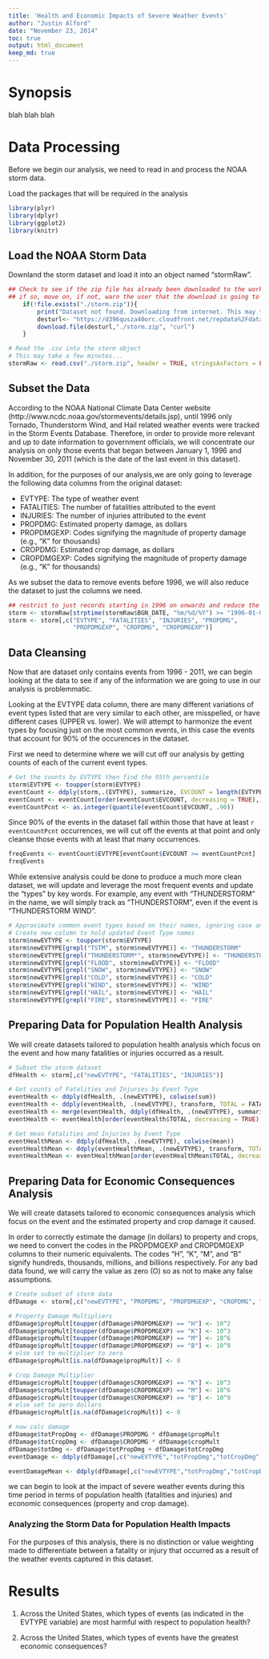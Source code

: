 ```yaml
---
title: 'Health and Economic Impacts of Severe Weather Events'
author: "Justin Alford"
date: "November 23, 2014"
toc: true
output: html_document
keep_md: true
---
```


# Synopsis

blah blah blah

# Data Processing

Before we begin our analysis, we need to read in and process the NOAA storm data.

Load the packages that will be required in the analysis
```r
library(plyr)
library(dplyr)
library(ggplot2)
library(knitr)
```

## Load the NOAA Storm Data
Downland the storm dataset and load it into an object named "stormRaw".

```r
## Check to see if the zip file has already been downloaded to the working directory
## if so, move on, if not, warn the user that the download is going to occur and execute
    if(!file.exists("./storm.zip")){
        print("Dataset not found. Downloading from internet. This may take a while.")
        desturl<- "https://d396qusza40orc.cloudfront.net/repdata%2Fdata%2FStormData.csv.bz2"
        download.file(desturl,"./storm.zip", "curl")
    }

# Read the .csv into the storm object
# This may take a few minutes...
stormRaw <- read.csv("./storm.zip", header = TRUE, stringsAsFactors = FALSE)
```

## Subset the Data
According to the NOAA National Climate Data Center website (http://www.ncdc.noaa.gov/stormevents/details.jsp), until 1996 only Tornado, Thunderstorm Wind, and Hail related weather events were tracked in the Storm Events Database. Therefore, in order to provide more relevant and up to date information to government officials, we will concentrate our analysis on only those events that began between January 1, 1996 and November 30, 2011 (which is the date of the last event in this dataset).

In addition, for the purposes of our analysis,we are only going to leverage the following data columns from the original dataset:

- EVTYPE: The type of weather event
- FATALITIES: The number of fatalities attributed to the event
- INJURIES: The number of injuries attributed to the event
- PROPDMG: Estimated property damage, as dollars
- PROPDMGEXP: Codes signifying the magnitude of property damage (e.g., "K" for thousands)
- CROPDMG: Estimated crop damage, as dollars
- CROPDMGEXP: Codes signifying the magnitude of property damage (e.g., "K" for thousands)

As we subset the data to remove events before 1996, we will also reduce the dataset to just the columns we need.

```r
## restrict to just records starting in 1996 on onwards and reduce the columns
storm <- stormRaw[strptime(stormRaw$BGN_DATE, "%m/%d/%Y") >= "1996-01-01 EST",]
storm <- storm[,c("EVTYPE", "FATALITIES", "INJURIES", "PROPDMG", 
                  "PROPDMGEXP", "CROPDMG", "CROPDMGEXP")]
```

## Data Cleansing
Now that are dataset only contains events from 1996 - 2011, we can begin looking at the data to see if any of the information we are going to use in our analysis is problemmatic.

Looking at the EVTYPE data column, there are many different variations of event types listed that are very similar to each other, are misspelled, or have different cases (UPPER vs. lower). We will attempt to harmonize the event types by focusing just on the most common events, in this case the events that account for 90% of the occurences in the dataset.

First we need to determine where we will cut off our analysis by getting counts of each of the current event types.

```r
# Get the counts by EVTYPE then find the 95th percentile
storm$EVTYPE <- toupper(storm$EVTYPE)
eventCount <- ddply(storm,.(EVTYPE), summarize, EVCOUNT = length(EVTYPE))
eventCount <- eventCount[order(eventCount$EVCOUNT, decreasing = TRUE),]
eventCountPcnt <- as.integer(quantile(eventCount$EVCOUNT, .90))
```
Since 90% of the events in the dataset fall within those that have at least `r eventCountPcnt` occurrences, we will cut off the events at that point and only cleanse those events with at least that many occurrences.

```r
freqEvents <- eventCount$EVTYPE[eventCount$EVCOUNT >= eventCountPcnt]
freqEvents
```

While extensive analysis could be done to produce a much more clean dataset, we will update and leverage the most frequent events and update the "types" by key words. For example, any event with "THUNDERSTORM" in the name, we will simply track as "THUNDERSTORM", even if the event is "THUNDERSTORM WIND". 

```r
# Approximate common event types based on their names, ignoring case and setting all to UPPER
# Create new column to hold updated Event Type names
storm$newEVTYPE <- toupper(storm$EVTYPE)
storm$newEVTYPE[grepl("TSTM", storm$newEVTYPE)] <- "THUNDERSTORM"
storm$newEVTYPE[grepl("THUNDERSTORM*", storm$newEVTYPE)] <- "THUNDERSTORM"
storm$newEVTYPE[grepl("FLOOD", storm$newEVTYPE)] <- "FLOOD"
storm$newEVTYPE[grepl("SNOW", storm$newEVTYPE)] <- "SNOW"
storm$newEVTYPE[grepl("COLD", storm$newEVTYPE)] <- "COLD"
storm$newEVTYPE[grepl("WIND", storm$newEVTYPE)] <- "WIND"
storm$newEVTYPE[grepl("HAIL", storm$newEVTYPE)] <- "HAIL"
storm$newEVTYPE[grepl("FIRE", storm$newEVTYPE)] <- "FIRE"
```

## Preparing Data for Population Health Analysis

We will create datasets tailored to population health analysis which focus on the event and how many fatalities or injuries occurred as a result.

```r
# Subset the storm dataset
dfHealth <- storm[,c("newEVTYPE", "FATALITIES", "INJURIES")]

# Get counts of Fatalities and Injuries by Event Type
eventHealth <- ddply(dfHealth, .(newEVTYPE), colwise(sum))
eventHealth <- ddply(eventHealth, .(newEVTYPE), transform, TOTAL = FATALITIES + INJURIES)
eventHealth <- merge(eventHealth, ddply(dfHealth, .(newEVTYPE), summarize, FREQ = length(newEVTYPE)), by = "newEVTYPE")
eventHealth <- eventHealth[order(eventHealth$TOTAL, decreasing = TRUE),]

# Get mean Fatalities and Injuries by Event Type
eventHealthMean <- ddply(dfHealth, .(newEVTYPE), colwise(mean))
eventHealthMean <- ddply(eventHealthMean, .(newEVTYPE), transform, TOTAL = FATALITIES + INJURIES)
eventHealthMean <- eventHealthMean[order(eventHealthMean$TOTAL, decreasing = TRUE),]
```

## Preparing Data for Economic Consequences Analysis

We will create datasets tailored to economic consequences analysis which focus on the event and the estimated property and crop damage it caused.

In order to correctly estimate the damage (in dollars) to property and crops, we need to convert the codes in the PROPDMGEXP and CROPDMGEXP columns to their numeric equivalents. The codes "H", "K", "M", and "B" signify hundreds, thousands, millions, and billions respectively. For any bad data found, we will carry the value as zero (O) so as not to make any false assumptions.

```r
# Create subset of storm data
dfDamage <- storm[,c("newEVTYPE", "PROPDMG", "PROPDMGEXP", "CROPDMG", "CROPDMGEXP")]

# Property Damage Multipliers
dfDamage$propMult[toupper(dfDamage$PROPDMGEXP) == "H"] <- 10^2
dfDamage$propMult[toupper(dfDamage$PROPDMGEXP) == "K"] <- 10^3
dfDamage$propMult[toupper(dfDamage$PROPDMGEXP) == "M"] <- 10^6
dfDamage$propMult[toupper(dfDamage$PROPDMGEXP) == "B"] <- 10^9
# else set to multiplier to zero
dfDamage$propMult[is.na(dfDamage$propMult)] <- 0

# Crop Damage Multiplier
dfDamage$cropMult[toupper(dfDamage$CROPDMGEXP) == "K"] <- 10^3
dfDamage$cropMult[toupper(dfDamage$CROPDMGEXP) == "M"] <- 10^6
dfDamage$cropMult[toupper(dfDamage$CROPDMGEXP) == "B"] <- 10^9
# else set to zero dollars
dfDamage$cropMult[is.na(dfDamage$cropMult)] <- 0 

# now calc damage
dfDamage$totPropDmg <- dfDamage$PROPDMG * dfDamage$propMult
dfDamage$totCropDmg <- dfDamage$CROPDMG * dfDamage$cropMult
dfDamage$totDmg <- dfDamage$totPropDmg + dfDamage$totCropDmg
eventDamage <- ddply(dfDamage[,c("newEVTYPE","totPropDmg","totCropDmg","totDmg")], .(newEVTYPE), colwise(sum))

eventDamageMean <- ddply(dfDamage[,c("newEVTYPE","totPropDmg","totCropDmg","totDmg")], .(newEVTYPE), colwise(mean))
```



we can begin to look at the impact of severe weather events during this time period in terms of population health (fatalities and injuries) and economic consequences (property and crop damage).

### Analyzing the Storm Data for Population Health Impacts

For the purposes of this analysis, there is no distinction or value weighting made to differentiate between a fatality or injury that occurred as a result of the weather events captured in this dataset. 

# Results


1. Across the United States, which types of events (as indicated in the EVTYPE variable) are most harmful with respect to population health?

2. Across the United States, which types of events have the greatest economic consequences?
